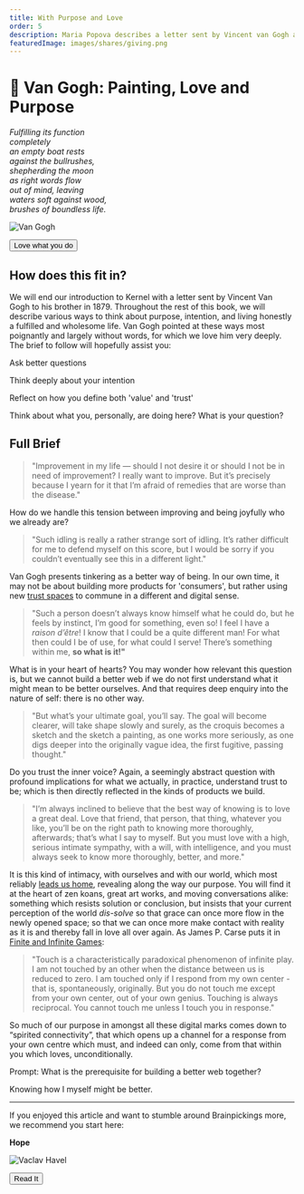 ```yaml
---
title: With Purpose and Love
order: 5
description: Maria Popova describes a letter sent by Vincent van Gogh about love and purpose. The best way of knowing is to love a great deal.
featuredImage: images/shares/giving.png
---
```


# 🎨 Van Gogh: Painting, Love and Purpose

<InfoBlock>

<Box>

_Fulfilling its function_  
_completely_  
_an empty boat rests_  
_against the bullrushes,_  
_shepherding the moon_  
_as right words flow_  
_out of mind, leaving_  
_waters soft against wood,_  
_brushes of boundless life._  

![Van Gogh](/images/mod0-img/vangoghselfportrait.jpg)

<Aligner center>
<Button to="https://www.themarginalian.org/2014/12/01/van-gogh-purpose-letter/">Love what you do</Button>
</Aligner>

</Box>

</InfoBlock>

## How does this fit in?

We will end our introduction to Kernel with a letter sent by Vincent Van Gogh to his brother in 1879. Throughout the rest of this book, we will describe various ways to think about purpose, intention, and living honestly a fulfilled and wholesome life. Van Gogh pointed at these ways most poignantly and largely without words, for which we love him very deeply. The brief to follow will hopefully assist you:

<Process>

Ask better questions

Think deeply about your intention

Reflect on how you define both 'value' and 'trust'

Think about what you, personally, are doing here? What is your question?

</Process>

## Full Brief

> "Improvement in my life — should I not desire it or should I not be in need of improvement? I really want to improve. But it’s precisely because I yearn for it that I’m afraid of remedies that are worse than the disease." 

How do we handle this tension between improving and being joyfully who we already are?

> "Such idling is really a rather strange sort of idling. It’s rather difficult for me to defend myself on this score, but I would be sorry if you couldn’t eventually see this in a different light."

Van Gogh presents tinkering as a better way of being. In our own time, it may not be about building more products for 'consumers', but rather using new [trust spaces](/learn/module-0/trust) to commune in a different and digital sense.

> "Such a person doesn’t always know himself what he could do, but he feels by instinct, I’m good for something, even so! I feel I have a *raison d’être*! I know that I could be a quite different man! For what then could I be of use, for what could I serve! There’s something within me, **so what is it!"**

What is in your heart of hearts? You may wonder how relevant this question is, but we cannot build a better web if we do not first understand what it might mean to be better ourselves. And that requires deep enquiry into the nature of self: there is no other way.

> "But what’s your ultimate goal, you’ll say. The goal will become clearer, will take shape slowly and surely, as the croquis becomes a sketch and the sketch a painting, as one works more seriously, as one digs deeper into the originally vague idea, the first fugitive, passing thought."

Do you trust the inner voice? Again, a seemingly abstract question with profound implications for what we actually, in practice, understand trust to be; which is then directly reflected in the kinds of products we build.

> "I’m always inclined to believe that the best way of knowing is to love a great deal. Love that friend, that person, that thing, whatever you like, you’ll be on the right path to knowing more thoroughly, afterwards; that’s what I say to myself. But you must love with a high, serious intimate sympathy, with a will, with intelligence, and you must always seek to know more thoroughly, better, and more."

It is this kind of intimacy, with ourselves and with our world, which most reliably [leads us home](https://www.youtube.com/watch?v=Ym4Rpd72tq8), revealing along the way our purpose. You will find it at the heart of zen koans, great art works, and moving conversations alike: something which resists solution or conclusion, but insists that your current perception of the world _dis-solve_ so that grace can once more flow in the newly opened space; so that we can once more make contact with reality as it is and thereby fall in love all over again. As James P. Carse puts it in [Finite and Infinite Games](/build/games/infinite):

> "Touch is a characteristically paradoxical phenomenon of infinite play. I am not touched by an other when the distance between us is reduced to zero. I am touched only if I respond from my own center - that is, spontaneously, originally. But you do not touch me except from your own center, out of your own genius. Touching is always reciprocal. You cannot touch me unless I touch you in response."

So much of our purpose in amongst all these digital marks comes down to “spirited connectivity”, that which opens up a channel for a response from your own centre which must, and indeed can only, come from that within you which loves, unconditionally.

<Flash>

<Card>

Prompt: What is the prerequisite for building a better web together?

Knowing how I myself might be better.

</Card>

</Flash>

---

If you enjoyed this article and want to stumble around Brainpickings more, we recommend you start here:

<InfoBlock>

<Box>

**Hope**

![Vaclav Havel](/images/mod0-img/impossible.jpg)

<Aligner center>
<Button to="https://www.themarginalian.org/2019/09/22/vaclav-havel-hope/">
    Read It
</Button>
</Aligner>

</Box>

</InfoBlock>

